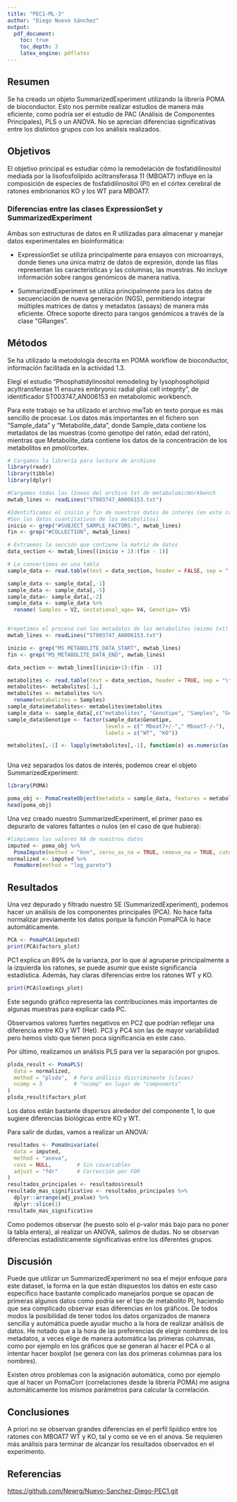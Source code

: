 ---
title: "PEC1-ML-3"
author: "Diego Nuevo Sánchez"
output:
  pdf_document:
    toc: true
    toc_depth: 3
    latex_engine: pdflatex
---

## Resumen

Se ha creado un objeto SummarizedExperiment utilizando la librería POMA de bioconductor. Esto nos permite realizar estudios de manera más eficiente, como podría ser el estudio de PAC (Análisis de Componentes Principales), PLS o un ANOVA. No se aprecian diferencias significativas entre los distintos grupos con los análisis realizados.

## Objetivos

El objetivo principal es estudiar cómo la remodelación de fosfatidilinositol mediada por la lisofosfolípido aciltransferasa 11 (MBOAT7) influye en la composición de especies de fosfatidilinositol (PI) en el córtex cerebral de ratones embrionarios KO y los WT para MBOAT7.

### Diferencias entre las clases ExpressionSet y SummarizedExperiment

Ambas son estructuras de datos en R utilizadas para almacenar y manejar datos experimentales en bioinformática:

-   ExpressionSet se utiliza principalmente para ensayos con microarrays, donde tienes una única matriz de datos de expresión, donde las filas representan las características y las columnas, las muestras. No incluye información sobre rangos genómicos de manera nativa.

-   SummarizedExperiment se utiliza principalmente para los datos de secuenciación de nueva generación (NGS), permitiendo integrar múltiples matrices de datos y metadatos (assays) de manera más eficiente. Ofrece soporte directo para rangos genómicos a través de la clase "GRanges".

## Métodos

Se ha utilizado la metodología descrita en POMA workflow de bioconductor, información facilitada en la actividad 1.3.

Elegí el estudio "Phosphatidylinositol remodeling by lysophospholipid acyltransferase 11 ensures embryonic radial glial cell integrity", de identificador ST003747_AN006153 en metabolomic workbench.

Para este trabajo se ha utilizado el archivo mwTab en texto porque es más sencillo de procesar. Los datos más importantes en el fichero son "Sample_data" y "Metabolite_data", donde Sample_data contiene los metadatos de las muestras (como genotipo del ratón, edad del ratón), mientras que Metabolite_data contiene los datos de la concentración de los metabolitos en pmol/cortex.

```{r 1}
# Cargamos la librería para lectura de archivos
library(readr)
library(tibble)
library(dplyr)

#Cargamos todas las líneas del archivo txt de metabolomicWorkbench
mwtab_lines <- readLines("ST003747_AN006153.txt")

#Identificamos el inicio y fin de nuestros datos de interés (en este caso
#Son los datos cuantitativos de los metabolitos)
inicio <- grep("#SUBJECT_SAMPLE_FACTORS:", mwtab_lines)
fin <- grep("#COLLECTION", mwtab_lines)

# Extraemos la sección que contiene la matriz de datos
data_section <- mwtab_lines[(inicio + 1):(fin - 1)]

# La convertimos en una tabla
sample_data <- read.table(text = data_section, header = FALSE, sep = "|", stringsAsFactors = FALSE, dec=",")

sample_data <- sample_data[,-1]
sample_data <- sample_data[,-5]
sample_data<- sample_data[,-2]
sample_data <- sample_data %>% 
  rename( Samples = V2, Gestational_age= V4, Genotipe= V5)



```

```{r 2, warning=FALSE}
#repetimos el proceso con los metadatos de los metabolitos (mismo txt)
mwtab_lines <- readLines("ST003747_AN006153.txt")

inicio <- grep("MS_METABOLITE_DATA_START", mwtab_lines)
fin <- grep("MS_METABOLITE_DATA_END", mwtab_lines)

data_section <- mwtab_lines[(inicio+1):(fin - 1)]

metabolites <- read.table(text = data_section, header = TRUE, sep = "\t", stringsAsFactors = FALSE, dec=".")
metabolites<- metabolites[-1,]
metabolites <- metabolites %>% 
  rename(metabolites = Samples)
sample_data$metabolites<- metabolites$metabolites
sample_data <- sample_data[,c("metabolites", "Genotipe", "Samples", "Gestational_age")]
sample_data$Genotipe <- factor(sample_data$Genotipe,
                               levels = c(" Mboat7+/-"," Mboat7-/-"),
                               labels = c("WT", "KO"))

metabolites[,-1] <- lapply(metabolites[,-1], function(x) as.numeric(as.character(x)))



```

Una vez separados los datos de interés, podemos crear el objeto SummarizedExperiment:

```{r 3, warning=FALSE}
library(POMA)

poma_obj <- PomaCreateObject(metadata = sample_data, features = metabolites)
head(poma_obj)
```

Una vez creado nuestro SummarizedExperiment, el primer paso es depurarlo de valores faltantes o nulos (en el caso de que hubiera):

```{r 4}
#limpiamos los valores NA de nuestros datos
imputed <- poma_obj %>% 
  PomaImpute(method = "knn", zeros_as_na = TRUE, remove_na = TRUE, cutoff = 20)
normalized <- imputed %>% 
  PomaNorm(method = "log_pareto")

```

## Resultados

Una vez depurado y filtrado nuestro SE (SummarizedExperiment), podemos hacer un análisis de los componentes principales (PCA). No hace falta normalizar previamente los datos porque la función PomaPCA lo hace automáticamente.

```{r, warning=FALSE}
PCA <- PomaPCA(imputed)
print(PCA$factors_plot)
```

PC1 explica un 89% de la varianza, por lo que al agruparse principalmente a la izquierda los ratones, se puede asumir que existe significancia estadística. Además, hay claras diferencias entre los ratones WT y KO.

```{r}
print(PCA$loadings_plot)
```

Este segundo gráfico representa las contribuciones más importantes de algunas muestras para explicar cada PC.

Observamos valores fuertes negativos en PC2 que podrían reflejar una diferencia entre KO y WT (Het). PC3 y PC4 son las de mayor variabilidad pero hemos visto que tienen poca significancia en este caso.

Por último, realizamos un análisis PLS para ver la separación por grupos.

```{r}
plsda_result <- PomaPLS(
  data = normalized,
  method = "plsda",  # Para análisis discriminante (clases)
  ncomp = 3          # "ncomp" en lugar de "components"
)
plsda_result$factors_plot
```

Los datos están bastante dispersos alrededor del componente 1, lo que sugiere diferencias biológicas entre KO y WT.

Para salir de dudas, vamos a realizar un ANOVA:

```{r}
resultados <- PomaUnivariate(
  data = imputed,
  method = "anova",
  covs = NULL,        # Sin covariables
  adjust = "fdr"      # Corrección por FDR
)
resultados_principales <- resultados$result
resultado_mas_significativo <- resultados_principales %>%
  dplyr::arrange(adj_pvalue) %>%
  dplyr::slice(1)
resultado_mas_significativo
```

Como podemos observar (he puesto solo el p-valor más bajo para no poner la tabla entera), al realizar un ANOVA, salimos de dudas. No se observan diferencias estadísticamente significativas entre los diferentes grupos.

## Discusión

Puede que utilizar un SummarizedExperiment no sea el mejor enfoque para este dataset, la forma en la que están dispuestos los datos en este caso específico hace bastante complicado manejarlos porque se opacan de primeras algunos datos como podría ser el tipo de metabolito PI, haciendo que sea complicado observar esas diferencias en los gráficos. De todos modos la posibilidad de tener todos los datos organizados de manera sencilla y automática puede ayudar mucho a la hora de realizar análisis de datos. He notado que a la hora de las preferencias de elegir nombres de los metadatos, a veces elige de manera automática las primeras columnas, como por ejemplo en los gráficos que se generan al hacer el PCA o al intentar hacer boxplot (se genera con las dos primeras columnas para los nombres).

Existen otros problemas con la asignación automática, como por ejemplo que al hacer un PomaCorr (correlaciones desde la librería POMA) me asigna automáticamente los mismos parámetros para calcular la correlación.

## Conclusiones

A priori no se observan grandes diferencias en el perfil lipídico entre los ratones con MBOAT7 WT y KO, tal y como se ve en el anova. Se requieren más análisis para terminar de alcanzar los resultados observados en el experimento.

## Referencias

<https://github.com/Newrg/Nuevo-Sanchez-Diego-PEC1.git>
